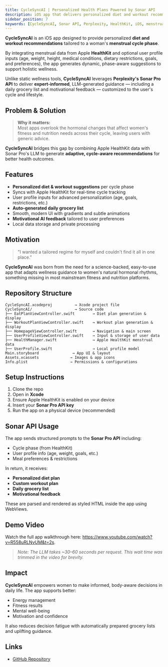 ```yaml
---
title: CycleSyncAI | Personalized Health Plans Powered by Sonar API
description: iOS app that delivers personalized diet and workout recommendations for women, powered by Apple HealthKit and Perplexity's Sonar Pro API.
sidebar_position: 7
keywords: [CycleSyncAI, Sonar API, Perplexity, HealthKit, iOS, menstrual cycle, fitness, nutrition, LLM, AI, wellness, personalized, app]
---
```


**CycleSyncAI** is an iOS app designed to provide personalized **diet and workout recommendations** tailored to a woman's **menstrual cycle phase**.

By integrating menstrual data from Apple **HealthKit** and optional user profile inputs (age, weight, height, medical conditions, dietary restrictions, goals, and preferences), the app generates dynamic, phase-aware suggestions to support holistic wellness.

Unlike static wellness tools, **CycleSyncAI** leverages **Perplexity's Sonar Pro API** to deliver **expert-informed**, LLM-generated guidance — including a daily grocery list and motivational feedback — customized to the user's cycle and lifestyle.

## Problem & Solution

> **Why it matters:**  
Most apps overlook the hormonal changes that affect women's fitness and nutrition needs across their cycle, leaving users with generic advice.

**CycleSyncAI** bridges this gap by combining Apple HealthKit data with Sonar Pro's LLM to generate **adaptive, cycle-aware recommendations** for better health outcomes.

## Features

* **Personalized diet & workout suggestions** per cycle phase
* Syncs with Apple HealthKit for real-time cycle tracking
* User profile inputs for advanced personalization (age, goals, restrictions, etc.)
* **Auto-generated daily grocery list**
* Smooth, modern UI with gradients and subtle animations
* **Motivational AI feedback** tailored to user preferences
* Local data storage and private processing

## Motivation

> "I wanted a tailored regime for myself and couldn't find it all in one place."

**CycleSyncAI** was born from the need for a science-backed, easy-to-use app that adapts wellness guidance to women's natural hormonal rhythms, something missing in most mainstream fitness and nutrition platforms.

## Repository Structure

```
CycleSyncAI.xcodeproj          → Xcode project file  
CycleSyncAI/                   → Source code  
├── EatPlanViewController.swift        → Diet plan generation & display  
├── WorkoutPlanViewController.swift    → Workout plan generation & display  
├── HomepageViewController.swift       → Navigation & main screen  
├── UserProfileViewController.swift    → Input & storage of user data  
├── HealthManager.swift                → Apple HealthKit menstrual data  
├── UserProfile.swift                  → Local profile model  
Main.storyboard               → App UI & layout  
Assets.xcassets              → Images & app icons  
Info.plist                   → Permissions & configurations  
```

## Setup Instructions

1. Clone the repo  
2. Open in **Xcode**  
3. Ensure Apple HealthKit is enabled on your device  
4. Insert your **Sonar Pro API key**  
5. Run the app on a physical device (recommended)

## Sonar API Usage

The app sends structured prompts to the **Sonar Pro API** including:

* Cycle phase (from HealthKit)
* User profile info (age, weight, goals, etc.)
* Meal preferences & restrictions

In return, it receives:

* **Personalized diet plan**
* **Custom workout plan**
* **Daily grocery list**
* **Motivational feedback**

These are parsed and rendered as styled HTML inside the app using WebViews.

## Demo Video

Watch the full app walkthrough here: https://www.youtube.com/watch?v=R558uRLNvUM&t=2s.

> *Note: The LLM takes ~30–60 seconds per request. This wait time was trimmed in the video for brevity.*

## Impact

**CycleSyncAI** empowers women to make informed, body-aware decisions in daily life. The app supports better:

* Energy management  
* Fitness results  
* Mental well-being  
* Motivation and confidence

It also reduces decision fatigue with automatically prepared grocery lists and uplifting guidance.

## Links

* [GitHub Repository](https://github.com/medhini98/cyclesyncai-api-cookbook)
